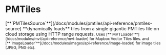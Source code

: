 # PMTiles


<div style={{height: '100vh'}}> 
  <Demo format="PMTILES">
     [**`PMTilesSource`**](/docs/modules/pmtiles/api-reference/pmtiles-source) **dynamically loads** tiles from a single gigantic PMTiles file on cloud storage using HTTP range requests. 
    <small>
      Uses [**`MVTLoader`**](/docs/modules/mvt/api-reference/mvt-loader) for Mapbox Vector Tiles files.
      and [**`ImageLoader`**](/docs/modules/images/api-reference/image-loader) for image tiles (JPEG, PNG etc).
    </small>
  </Demo>
</div>

